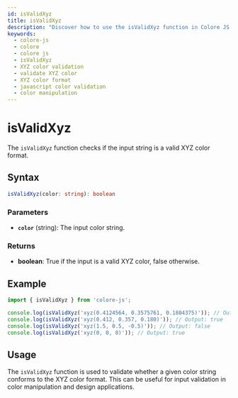 ```yaml
---
id: isValidXyz
title: isValidXyz
description: "Discover how to use the isValidXyz function in Colore JS to validate XYZ color strings. This guide covers the syntax, parameters, examples, and practical applications for ensuring the validity of XYZ colors in your projects."
keywords:
  - colore-js
  - colore
  - colore js
  - isValidXyz
  - XYZ color validation
  - validate XYZ color
  - XYZ color format
  - javascript color validation
  - color manipulation
---
```



<StructuredData />

# isValidXyz

The `isValidXyz` function checks if the input string is a valid XYZ color format.

## Syntax

```typescript
isValidXyz(color: string): boolean
```

### Parameters

- **`color`** (string): The input color string.

### Returns

- **boolean**: True if the input is a valid XYZ color, false otherwise.

## Example

```typescript
import { isValidXyz } from 'colore-js';

console.log(isValidXyz('xyz(0.4124564, 0.3575761, 0.1804375)')); // Output: true
console.log(isValidXyz('xyz(0.412, 0.357, 0.180)')); // Output: true
console.log(isValidXyz('xyz(1.5, 0.5, -0.5)')); // Output: false
console.log(isValidXyz('xyz(0, 0, 0)')); // Output: true
```

## Usage

The `isValidXyz` function is used to validate whether a given color string conforms to the XYZ color format. This can be useful for input validation in color manipulation and design applications.
